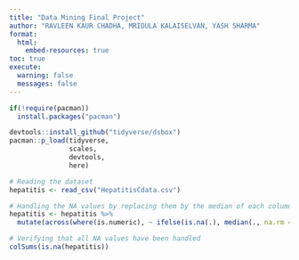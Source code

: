 ```yaml
---
title: "Data Mining Final Project"
author: "RAVLEEN KAUR CHADHA, MRIDULA KALAISELVAN, YASH SHARMA"
format:
  html:
    embed-resources: true
toc: true
execute: 
  warning: false
  messages: false
---
```


```r

if(!require(pacman)) 
  install.packages("pacman") 

devtools::install_github("tidyverse/dsbox") 
pacman::p_load(tidyverse, 
               scales, 
               devtools,
               here) 
```


```r
# Reading the dataset
hepatitis <- read_csv("HepatitisCdata.csv")
```


```r
# Handling the NA values by replacing them by the median of each column
hepatitis <- hepatitis %>%
  mutate(across(where(is.numeric), ~ ifelse(is.na(.), median(., na.rm = TRUE), .)))

# Verifying that all NA values have been handled
colSums(is.na(hepatitis))
```

